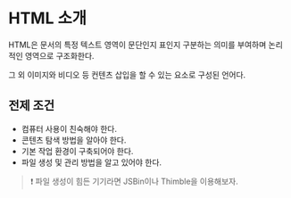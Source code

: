 # HTML 소개


HTML은 문서의 특정 텍스트 영역이 문단인지 표인지 구분하는 의미를 부여하며 논리적인 영역으로 구조화한다.


그 외 이미지와 비디오 등 컨텐츠 삽입을 할 수 있는 요소로 구성된 언어다.


## 전제 조건

- 컴퓨터 사용이 친숙해야 한다.
- 콘텐츠 탐색 방법을 알아야 한다.
- 기본 작업 환경이 구축되어야 한다.
- 파일 생성 및 관리 방법을 알고 있어야 한다.

> ❗ 파일 생성이 힘든 기기라면 JSBin이나 Thimble을 이용해보자.

